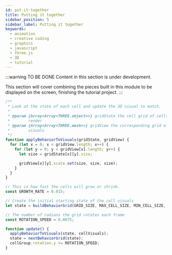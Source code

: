 ```yaml
---
id: put-it-together
title: Putting it together
sidebar_position: 5
sidebar_label: Putting it together
keywords:
  - animation
  - creative coding
  - graphics
  - javascript
  - three.js
  - 3D
  - tutorial
---
```


:::warning TO BE DONE
Content in this section is under development.

This section will cover combining the pieces built in this module to be displayed on the screen, finishing the tutorial project.
:::

```javascript
/**
 * Look at the state of each cell and update the 3D visual to match.
 * 
 * @param {Array<Array<THREE.object>>} gridState the cell grid of cells to
 *        render
 * @param {Array<Array<THREE.mesh>>} gridView the corresponding grid of 3D 
 *        visuals
 */
function applyBehaviorToVisuals(gridState, gridView) {
  for (let x = 0; x < gridView.length; x++) {
    for (let y = 0; y < gridView[x].length; y++) {
      let size = gridState[x][y].size;

      gridView[x][y].scale.set(size, size, size);
    }
  }
}

// This is how fast the cells will grow or shrink.
const GROWTH_RATE = 0.015;

// Create the initial starting state of the cell visuals
let state = buildBehaviorGrid(GRID_SIZE, MAX_CELL_SIZE, MIN_CELL_SIZE, GROWTH_RATE);

// The number of radians the grid rotates each frame
const ROTATION_SPEED = 0.0075;

function update() {
  applyBehaviorToVisuals(state, cellVisuals);
  state = nextBehaviorGrid(state);
  cellGroup.rotation.y += ROTATION_SPEED;
}
```
